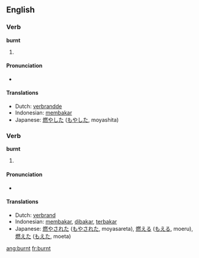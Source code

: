 ==English==

===Verb===
'''burnt'''

# {{simple past of|[[burn]]|lang=English}}

====Pronunciation====
*{{IPA|/'bʌrnt/}}

====Translations====
{{trans-top|simple past of to burn}}
*Dutch: [[verbrandde]]
*Indonesian: [[bakar|membakar]]
*Japanese: [[燃やした]] ([[もやした]], moyashita)
{{trans-mid}}
{{trans-bottom}}

===Verb===
'''burnt'''

# {{past participle of|[[burn]]|lang=English}}

====Pronunciation====
*{{IPA|/'bʌrnt/}}

====Translations====
{{trans-top|past oarticiple of to burn}}
*Dutch: [[verbrand]]
*Indonesian: [[bakar|membakar]], [[bakar|dibakar]], [[bakar|terbakar]]
*Japanese: [[燃やされた]] ([[もやされた]], moyasareta),  [[燃える]] ([[もえる]], moeru),  [[燃えた]] ([[もえた]], moeta)
{{trans-mid}}
{{trans-bottom}}

[[ang:burnt]]
[[fr:burnt]]
